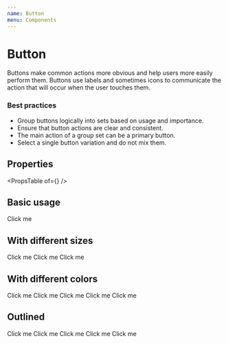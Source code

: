 ```yaml
---
name: Button
menu: Components
---
```



# Button

Buttons make common actions more obvious and help users more easily perform them. Buttons use labels and sometimes icons to communicate the action that will occur when the user touches them.

### Best practices

- Group buttons logically into sets based on usage and importance.
- Ensure that button actions are clear and consistent.
- The main action of a group set can be a primary button.
- Select a single button variation and do not mix them.

## Properties

<PropsTable of={<VueWrapper component={Button}></VueWrapper>} />

## Basic usage

<Playground>
  <VueWrapper component={Button}>Click me</VueWrapper>
</Playground>

## With different sizes

<Playground>
  <VueWrapper component={Button} scale="small">Click me</VueWrapper>
  <VueWrapper component={Button} scale="normal">Click me</VueWrapper>
  <VueWrapper component={Button} scale="big">Click me</VueWrapper>
</Playground>

## With different colors

<Playground>
  <VueWrapper component={Button} kind="primary">Click me</VueWrapper>
  <VueWrapper component={Button} kind="secondary">Click me</VueWrapper>
  <VueWrapper component={Button} kind="cancel">Click me</VueWrapper>
  <VueWrapper component={Button} kind="dark">Click me</VueWrapper>
  <VueWrapper component={Button} kind="gray">Click me</VueWrapper>
</Playground>

## Outlined

<Playground>
  <VueWrapper component={Button} kind="primary" outline>Click me</VueWrapper>
  <VueWrapper component={Button} kind="secondary" outline>Click me</VueWrapper>
  <VueWrapper component={Button} kind="cancel" outline>Click me</VueWrapper>
  <VueWrapper component={Button} kind="dark" outline>Click me</VueWrapper>
  <VueWrapper component={Button} kind="gray" outline>Click me</VueWrapper>
</Playground>

